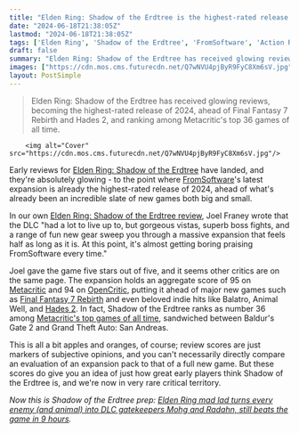 ```yaml
---
title: "Elden Ring: Shadow of the Erdtree is the highest-rated release of 2024 so far, beating JRPG hit Final Fantasy 7 Rebirth and roguelike darling Hades 2"
date: "2024-06-18T21:38:05Z"
lastmod: "2024-06-18T21:38:05Z"
tags: ['Elden Ring', 'Shadow of the Erdtree', 'FromSoftware', 'Action RPG', 'DLC', 'Metacritic', 'OpenCritic', 'Final Fantasy 7 Rebirth', 'Hades 2']
draft: false
summary: "Elden Ring: Shadow of the Erdtree has received glowing reviews, becoming the highest-rated release of 2024, ahead of Final Fantasy 7 Rebirth and Hades 2, and ranking among Metacritic's top 36 games of all time."
images: ["https://cdn.mos.cms.futurecdn.net/Q7wNVU4pjByR9FyC8Xm6sV.jpg"]
layout: PostSimple
---
```

> Elden Ring: Shadow of the Erdtree has received glowing reviews, becoming the highest-rated release of 2024, ahead of Final Fantasy 7 Rebirth and Hades 2, and ranking among Metacritic's top 36 games of all time.


        <img alt="Cover" src="https://cdn.mos.cms.futurecdn.net/Q7wNVU4pjByR9FyC8Xm6sV.jpg"/>
        
Early reviews for [Elden Ring: Shadow of the Erdtree](https://www.gamesradar.com/elden-ring-dlc-downloadable-content-updates-plans/) have landed, and they're absolutely glowing - to the point where [FromSoftware](https://www.gamesradar.com/tag/fromsoftware/)'s latest expansion is already the highest-rated release of 2024, ahead of what's already been an incredible slate of new games both big and small.

In our own [Elden Ring: Shadow of the Erdtree review](https://www.gamesradar.com/games/action-rpg/elden-ring-shadow-of-the-erdtree-review/), Joel Franey wrote that the DLC "had a lot to live up to, but gorgeous vistas, superb boss fights, and a range of fun new gear sweep you through a massive expansion that feels half as long as it is. At this point, it's almost getting boring praising FromSoftware every time."

Joel gave the game five stars out of five, and it seems other critics are on the same page. The expansion holds an aggregate score of 95 on [Metacritic](https://www.metacritic.com/browse/game/all/all/current-year/) and 94 on [OpenCritic](https://opencritic.com/browse/all/2024/score), putting it ahead of major new games such as [Final Fantasy 7 Rebirth](https://www.gamesradar.com/final-fantasy-7-rebirth-guide/) and even beloved indie hits like Balatro, Animal Well, and [Hades 2](https://www.gamesradar.com/hades-2-guide/). In fact, Shadow of the Erdtree ranks as number 36 among [Metacritic's top games of all time](https://www.metacritic.com/browse/game/?releaseYearMin=1958&releaseYearMax=2024&page=2), sandwiched between Baldur's Gate 2 and Grand Theft Auto: San Andreas.

This is all a bit apples and oranges, of course; review scores are just markers of subjective opinions, and you can't necessarily directly compare an evaluation of an expansion pack to that of a full new game. But these scores do give you an idea of just how great early players think Shadow of the Erdtree is, and we're now in very rare critical territory.

*Now this is Shadow of the Erdtree prep: *[<em>Elden Ring mad lad turns every enemy (and animal) into DLC gatekeepers Mohg and Radahn, still beats the game in 9 hours</em>](https://www.gamesradar.com/games/action-rpg/now-this-is-shadow-of-the-erdtree-prep-elden-ring-mad-lad-turns-every-enemy-and-animal-into-dlc-gatekeepers-mohg-and-radahn-still-beats-the-game-in-9-hours/)*.* 
        